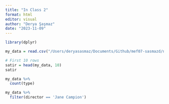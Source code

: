 ```yaml
---
title: "In Class 2"
format: html
editor: visual
author: "Derya Şaşmaz"
date: "2023-11-09"
---
```


```r
library(dplyr)

my_data = read.csv("/Users/deryasasmaz/Documents/Github/mef07-sasmazd/netflix_titles.csv")

# First 10 rows
satir = head(my_data, 10)
satir
```

```r
my_data %>% 
  count(type)
```

```r
my_data %>%
  filter(director == 'Jane Campion') 
```
